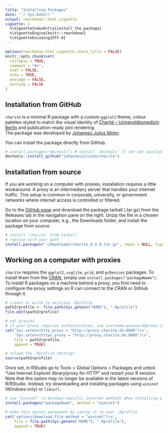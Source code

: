 ```yaml
---
title: "Installing Packages"
date: "`r Sys.Date()`"
output: rmarkdown::html_vignette
vignette: >
  %\VignetteIndexEntry{install_the_package}
  %\VignetteEngine{knitr::rmarkdown}
  %\VignetteEncoding{UTF-8}
---
```


```r
options(rmarkdown.html_vignette.check_title = FALSE)
knitr::opts_chunk$set(
  collapse = TRUE,
  comment = "#>",
  eval = FALSE,
  echo = TRUE,
  message = FALSE,
  warning = FALSE
)
```

## Installation from GitHub  

`charite` is a minimal R package with a custom `ggplot2` theme, colour palettes styled to match the  visual identity of [Charité – Universitätsmedizin Berlin](https://marke.charite.de/d/Y3FxSwD6Tz3a) and publication-ready plot rendering.  
The package was developed by [Johannes Julius Mohn](https://cognition.maxplanckschools.org/en/doctoral-candidates/johannes-j-mohn).

You can install the package directly from GitHub. 

```r
# install.packages("devtools") # install `devtools` if not yet available
devtools::install_github("johannesjuliusm/charite")
```

## Installation from source  

If you are working on a computer with proxies, installation requires a little workaround. A proxy is an intermediary server that handles your internet traffic. This setup is common in corporate, university, or government networks where internet access is controlled or filtered.  

Go to the [GitHub page](https://github.com/johannesjuliusm/charite) and download the package tarball (.tar.gz) from the Releases tab in the navigation pane on the right. Unzip the file in a chosen location on your computer, e.g., the Downloads folder, and install the package from source.  

```r
# install `charite` from tarball
# replace with your path
install.packages("~/Downloads/charite_0.4.0.tar.gz", repos = NULL, type = "source")
```

## Working on a computer with proxies  

`charite` requires the `ggplot2`, `svglite`, `grid`, and `grDevices` packages. To install them from the [CRAN](https://cran.r-project.org/), simply use `install.packages("packageName")`. To install R packages on a machine behind a proxy, you first need to configure the proxy settings so R can connect to the CRAN or GitHub through it.  

```r
# create or write to existing .Rprofile
path2rprofile <- file.path(Sys.getenv("HOME"), ".Rprofile")
file.edit(path2rprofile)

# set proxies
# if your proxy requires authentication, use username:password@proxy.charite.de:8080
cat('Sys.setenv(http_proxy = "http://proxy.charite.de:8080")\n',
    'Sys.setenv(https_proxy = "http://proxy.charite.de:8080")\n',
    file = path2rprofile,
    append = TRUE)

# reload the .Rprofile settings
source(path2rprofile)
```

Once set, in RStudio go to Tools > Global Options > Packages and untick "Use Internet Explorer library/proxy for HTTP" and restart your R session. Note that this option may no longer be available in the latest versions of R/RStudio. Instead, try downloading and installing packages using `wininet` (Windows only) or `libcurl`.  

```r
# use "wininet" (a Windows-specific internet method) when installing a package
install.packages("packageName", method = "wininet")

# make this option permanent by saving it to your .Rprofile
cat('options(download.file.method = "wininet")\n', 
    file = file.path(Sys.getenv("HOME"), ".Rprofile"),
    append = TRUE)
```